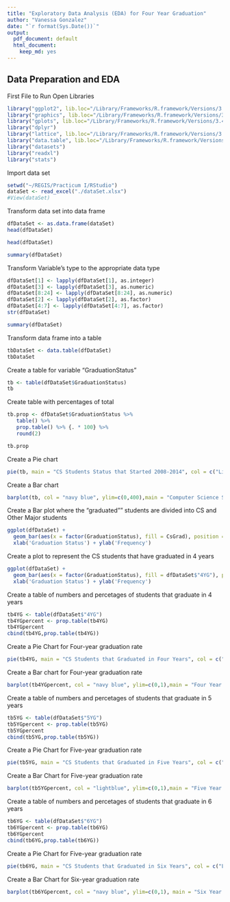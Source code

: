 ```yaml
---
title: "Exploratory Data Analysis (EDA) for Four Year Graduation"
author: "Vanessa Gonzalez"
date: "`r format(Sys.Date())`"
output:
  pdf_document: default
  html_document:
    keep_md: yes
---
```


## Data Preparation and EDA
First File to Run
Open Libraries
```r
library("ggplot2", lib.loc="/Library/Frameworks/R.framework/Versions/3.4/Resources/library")
library("graphics", lib.loc="/Library/Frameworks/R.framework/Versions/3.4/Resources/library")
library("gplots", lib.loc="/Library/Frameworks/R.framework/Versions/3.4/Resources/library")
library("dplyr")
library("lattice", lib.loc="/Library/Frameworks/R.framework/Versions/3.4/Resources/library")
library("data.table", lib.loc="/Library/Frameworks/R.framework/Versions/3.4/Resources/library")
library("datasets")
library("readxl")
library("stats")
```
Import data set
```r
setwd("~/REGIS/Practicum I/RStudio")
dataSet <- read_excel("./dataSet.xlsx")
#View(dataSet)
```
Transform data set into data frame
```r
dfDataSet <- as.data.frame(dataSet)
head(dfDataSet)
```
```r
head(dfDataSet)
```

```r
summary(dfDataSet)
```
Transform Variable's type to the appropriate data type
```r
dfDataSet[1] <- lapply(dfDataSet[1], as.integer)
dfDataSet[3] <- lapply(dfDataSet[3], as.numeric)
dfDataSet[8:24] <- lapply(dfDataSet[8:24], as.numeric)
dfDataSet[2] <- lapply(dfDataSet[2], as.factor)
dfDataSet[4:7] <- lapply(dfDataSet[4:7], as.factor)
str(dfDataSet)
```
```r
summary(dfDataSet)
```
Transform data frame into a table
```r
tbDataSet <- data.table(dfDataSet)
tbDataSet

```
Create a table for variable "GraduationStatus"
```r
tb <- table(dfDataSet$GraduationStatus)
tb

```
Create table with percentages of total
```r
tb.prop <- dfDataSet$GraduationStatus %>%
   table() %>%
   prop.table() %>% {. * 100} %>% 
   round(2)

tb.prop
```
Create a Pie chart
```r
pie(tb, main = "CS Students Status that Started 2008-2014", col = c("Light Blue","Navy Blue","Dark Orange"))
```
Create a Bar chart
```r
barplot(tb, col = "navy blue", ylim=c(0,400),main = "Computer Science Students who Started the Program (2008-2014)")
```

Create a Bar plot where the "graduated"" students are divided into CS and Other Major students
```r
ggplot(dfDataSet) + 
  geom_bar(aes(x = factor(GraduationStatus), fill = CsGrad), position = 'dodge') +
  xlab('Graduation Status') + ylab('Frequency')
```
Create a plot to represent the CS students that have graduated in 4 years
```r
ggplot(dfDataSet) + 
  geom_bar(aes(x = factor(GraduationStatus), fill = dfDataSet$"4YG"), position = 'dodge') +
  xlab('Graduation Status') + ylab('Frequency')
```
Create a table of numbers and percetages of students that graduate in 4 years
```r
tb4YG <- table(dfDataSet$"4YG")
tb4YGpercent <- prop.table(tb4YG)
tb4YGpercent
cbind(tb4YG,prop.table(tb4YG))
```
Create a Pie Chart for Four-year graduation rate
```r
pie(tb4YG, main = "CS Students that Graduated in Four Years", col = c("Light Blue","Navy Blue","Dark Orange"))
```
Create a Bar chart for Four-year graduation rate
```r
barplot(tb4YGpercent, col = "navy blue", ylim=c(0,1),main = "Four Year Graduation Rate for CS Students who Started on 2008-2014")
```
Create a table of numbers and percetages of students that graduate in 5 years
```r
tb5YG <- table(dfDataSet$"5YG")
tb5YGpercent <- prop.table(tb5YG)
tb5YGpercent
cbind(tb5YG,prop.table(tb5YG))
```
Create a Pie Chart for Five-year graduation rate
```r
pie(tb5YG, main = "CS Students that Graduated in Five Years", col = c("Light Blue","Navy Blue","Dark Orange"))
```
Create a Bar Chart for Five-year graduation rate
```r
barplot(tb5YGpercent, col = "lightblue", ylim=c(0,1),main = "Five Year Graduation Rate for CS Students who Started on 2008-2014")
```
Create a table of numbers and percetages of students that graduate in 6 years
```r
tb6YG <- table(dfDataSet$"6YG")
tb6YGpercent <- prop.table(tb6YG)
tb6YGpercent
cbind(tb6YG,prop.table(tb6YG))
```
Create a Pie Chart for Five-year graduation rate
```r
pie(tb6YG, main = "CS Students that Graduated in Six Years", col = c("Light Blue","Navy Blue","Dark Orange"))
```
Create a Bar Chart for Six-year graduation rate
```r
barplot(tb6YGpercent, col = "navy blue", ylim=c(0,1), main = "Six Year Graduation Rate for CS Students who Started on 2008-2014")
```



